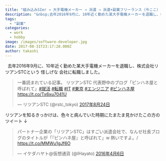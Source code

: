 ```yaml
---
title: "組み込みSIer → 大手電機メーカー → 派遣 → 派遣+副業フリーランス（今ここ）"
description: "&nbsp;去年2016年9月に、10年近く勤めた某大手電機メーカーを退職し、株式会社リツアンSTCという 怪しげな 会社に転職しました。一番読まれている記事。..."
tags:
  - "副業"
categories:
  - work
  - hobby
image: /images/software-developer.jpg
date: 2017-08-31T23:17:28.000Z
author: takashi
---
```



&nbsp;
去年2016年9月に、10年近く勤めた某大手電機メーカーを退職し、株式会社リツアンSTCという <span class="strike">怪しげな</span> 会社に転職しました。
<blockquote class="twitter-tweet" data-lang="ja">
<p dir="ltr" lang="ja">一番読まれている記事。
リツアンSTC 代表野中のブログ「ピンハネ屋と呼ばれて」<a href="https://twitter.com/hashtag/%E5%B0%B1%E6%B4%BB?src=hash">#就活</a> <a href="https://twitter.com/hashtag/%E8%BB%A2%E8%81%B7?src=hash">#転職</a> <a href="https://twitter.com/hashtag/IT?src=hash">#IT</a> <a href="https://twitter.com/hashtag/%E6%9D%B1%E4%BA%AC?src=hash">#東京</a> <a href="https://twitter.com/hashtag/%E3%82%A8%E3%83%B3%E3%82%B8%E3%83%8B%E3%82%A2?src=hash">#エンジニア</a> <a href="https://twitter.com/hashtag/%E3%83%94%E3%83%B3%E3%83%8F%E3%83%8D%E5%B1%8B?src=hash">#ピンハネ屋</a><a href="https://t.co/Tx6xu7041U">https://t.co/Tx6xu7041U</a></p>
— リツアンSTC (@rstc_tokyo) <a href="https://twitter.com/rstc_tokyo/status/900625943059775488">2017年8月24日</a></blockquote>

リツアンを知るきっかけは、色々と病んでいた時期にたまたま見かけたこの方のツイート ↓
<blockquote class="twitter-tweet" data-lang="ja">
<p dir="ltr" lang="ja">パートナー企業の「リツアンSTC」はすごい派遣会社で、なんせ社長ブログのタイトルが「『ピンハネ屋』と呼ばれて」w 熱いですよ。/ <a href="https://t.co/MMWu1gJf6O">https://t.co/MMWu1gJf6O</a></p>
— イケダハヤト@仮想通貨 (@IHayato) <a href="https://twitter.com/IHayato/status/717849863136874497">2016年4月6日</a></blockquote>
